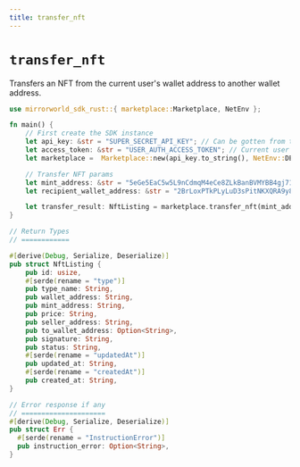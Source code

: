 ```yaml
---
title: transfer_nft
---
```


# `transfer_nft`
Transfers an NFT from the current user's wallet address to another wallet address.

```rust
use mirrorworld_sdk_rust::{ marketplace::Marketplace, NetEnv };

fn main() {
    // First create the SDK instance
    let api_key: &str = "SUPER_SECRET_API_KEY"; // Can be gotten from the developer dashboard
    let access_token: &str = "USER_AUTH_ACCESS_TOKEN"; // Current user's auth token
    let marketplace =  Marketplace::new(api_key.to_string(), NetEnv::DEVNET, access_token.to_string());

    // Transfer NFT params
    let mint_address: &str = "5eGe5EaC5w5L9nCdmqM4eCe8ZLkBanBVMYBB4gj71qg";
    let recipient_wallet_address: &str = "2BrLoxPTkPLyLuD3sPitNKXQRA9y8zzZ9P6vYwMTtgBL";

    let transfer_result: NftListing = marketplace.transfer_nft(mint_address, recipient_wallet_address).await.unwrap();
}

// Return Types
// ============

#[derive(Debug, Serialize, Deserialize)]
pub struct NftListing {
    pub id: usize,
    #[serde(rename = "type")]
    pub type_name: String,
    pub wallet_address: String,
    pub mint_address: String,
    pub price: String,
    pub seller_address: String,
    pub to_wallet_address: Option<String>,
    pub signature: String,
    pub status: String,
    #[serde(rename = "updatedAt")]
    pub updated_at: String,
    #[serde(rename = "createdAt")]
    pub created_at: String,
}

// Error response if any
// =====================
#[derive(Debug, Serialize, Deserialize)]
pub struct Err {
  #[serde(rename = "InstructionError")]
  pub instruction_error: Option<String>,
}
```
